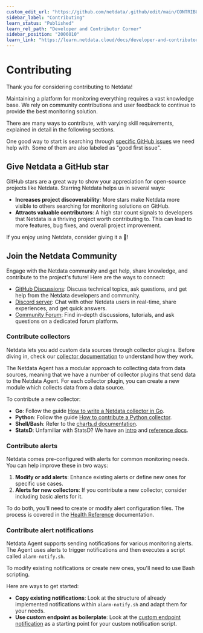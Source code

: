 ```yaml
---
custom_edit_url: "https://github.com/netdata/.github/edit/main/CONTRIBUTING.md"
sidebar_label: "Contributing"
learn_status: "Published"
learn_rel_path: "Developer and Contributor Corner"
sidebar_position: "2006010"
learn_link: "https://learn.netdata.cloud/docs/developer-and-contributor-corner/contributing"
---
```


# Contributing

Thank you for considering contributing to Netdata!

Maintaining a platform for monitoring everything requires a vast knowledge base. We rely on community contributions and user feedback to continue to provide the best monitoring solution.

There are many ways to contribute, with varying skill requirements, explained in detail in the following sections.

One good way to start is searching through [specific GitHub issues](https://github.com/netdata/netdata/issues?q=is%3Aissue+is%3Aopen+sort%3Aupdated-desc+label%3A%22help+wanted%22) we need help with. Some of them are also labeled as "good first issue".

## Give Netdata a GitHub star

GitHub stars are a great way to show your appreciation for open-source projects like Netdata. Starring Netdata helps us in several ways:

- **Increases project discoverability**: More stars make Netdata more visible to others searching for monitoring solutions on GitHub.
- **Attracts valuable contributors**: A high star count signals to developers that Netdata is a thriving project worth contributing to. This can lead to more features, bug fixes, and overall project improvement.

If you enjoy using Netdata, consider giving it a 🌟!

## Join the Netdata Community

Engage with the Netdata community and get help, share knowledge, and contribute to the project's future! Here are the ways to connect:

- [GitHub Discussions](https://github.com/netdata/netdata/discussions): Discuss technical topics, ask questions, and get help from the Netdata developers and community.
- [Discord server](https://discord.com/invite/2mEmfW735j): Chat with other Netdata users in real-time, share experiences, and get quick answers.
- [Community Forum](https://community.netdata.cloud): Find in-depth discussions, tutorials, and ask questions on a dedicated forum platform.

### Contribute collectors

Netdata lets you add custom data sources through collector plugins. Before diving in, check our [collector documentation](/docs/collecting-metrics) to understand how they work.

The Netdata Agent has a modular approach to collecting data from data sources, meaning that we have a number of collector plugins that send data to the Netdata Agent. For each collector plugin, you can create a new module which collects data from a data source.

To contribute a new collector:

- **Go**: Follow the guide [How to write a Netdata collector in Go](/docs/developer-and-contributor-corner/external-plugins/go.d.plugin/how-to-write-a-netdata-collector-in-go).
- **Python**: Follow the guide [How to contribute a Python collector](https://github.com/netdata/netdata/blob/master/docs/developer-and-contributor-corner/python-collector.md).
- **Shell/Bash**: Refer to the [charts.d documentation](/docs/developer-and-contributor-corner/external-plugins/charts.d.plugin).
- **StatsD**: Unfamiliar with StatsD? We have an [intro](https://www.netdata.cloud/blog/introduction-to-statsd/) and [reference docs](/docs/collecting-metrics/statsd).

### Contribute alerts

Netdata comes pre-configured with alerts for common monitoring needs. You can help improve these in two ways:

1. **Modify or add alerts**: Enhance existing alerts or define new ones for specific use cases.
2. **Alerts for new collectors**: If you contribute a new collector, consider including basic alerts for it.

To do both, you'll need to create or modify alert configuration files. The process is covered in the [Health Reference](/docs/alerts-&-notifications/alert-configuration-reference) documentation.

### Contribute alert notifications

Netdata Agent supports sending notifications for various monitoring alerts. The Agent uses alerts to trigger notifications and then executes a script called `alarm-notify.sh`.

To modify existing notifications or create new ones, you'll need to use Bash scripting.

Here are ways to get started:

- **Copy existing notifications**: Look at the structure of already implemented notifications within `alarm-notify.sh` and adapt them for your needs.
- **Use custom endpoint as boilerplate**: Look at the [custom endpoint notification](/docs/alerts-&-notifications/notifications/agent-dispatched-notifications/custom) as a starting point for your custom notification script.
